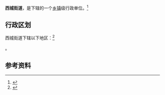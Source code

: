 {{中国乡级行政区|14/08/02/003/000}}

'''西城街道'''，是{{PRC admin/fullname|14/08/02/003/000|3}}下辖的一个[[乡镇|乡镇]]级行政单位。<ref>{{PRC admin/ref sgc|{{PRC admin/parent|14/08/02/003/000}}}}</ref>

== 行政区划 ==

西城街道下辖以下地区：<ref>{{PRC admin/ref sgc|14/08/02/003/000}}</ref>

{{PRC admin/children|14/08/02/003/000}}。

== 参考资料 ==

{{reflist}}

{{行政区划小作品}}
{{PRC admin/navcat|14/08/02/003/000}}